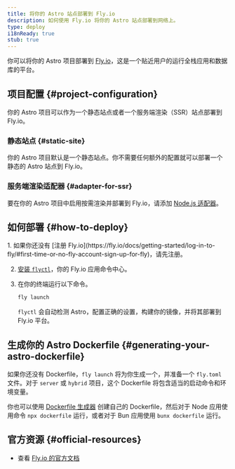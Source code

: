 ```yaml
---
title: 将你的 Astro 站点部署到 Fly.io
description: 如何使用 Fly.io 将你的 Astro 站点部署到网络上。
type: deploy
i18nReady: true
stub: true
---
```


你可以将你的 Astro 项目部署到 [Fly.io](https://fly.io/)，这是一个贴近用户的运行全栈应用和数据库的平台。

## 项目配置 \{#project-configuration\}

你的 Astro 项目可以作为一个静态站点或者一个服务端渲染（SSR）站点部署到 Fly.io。

### 静态站点 \{#static-site\}

你的 Astro 项目默认是一个静态站点。你不需要任何额外的配置就可以部署一个静态的 Astro 站点到 Fly.io。

### 服务端渲染适配器 \{#adapter-for-ssr\}

要在你的 Astro 项目中启用按需渲染并部署到 Fly.io，请添加 [Node.js 适配器](/zh-cn/guides/integrations-guide/node/)。

## 如何部署 \{#how-to-deploy\}

<Steps>
1. 如果你还没有 [注册 Fly.io](https://fly.io/docs/getting-started/log-in-to-fly/#first-time-or-no-fly-account-sign-up-for-fly)，请先注册。

2. [安装 `flyctl`](https://fly.io/docs/hands-on/install-flyctl/)，你的 Fly.io 应用命令中心。

3. 在你的终端运行以下命令。

    ```bash
    fly launch
    ```

	`flyctl` 会自动检测 Astro，配置正确的设置，构建你的镜像，并将其部署到 Fly.io 平台。
</Steps>

## 生成你的 Astro Dockerfile \{#generating-your-astro-dockerfile\}

如果你还没有 Dockerfile，`fly launch` 将为你生成一个，并准备一个 `fly.toml` 文件。对于 `server` 或 `hybrid` 项目，这个 Dockerfile 将包含适当的启动命令和环境变量。

你也可以使用 [Dockerfile 生成器](https://www.npmjs.com/package/@flydotio/dockerfile) 创建自己的 Dockerfile，然后对于 Node 应用使用命令 `npx dockerfile` 运行，或者对于 Bun 应用使用 `bunx dockerfile` 运行。

## 官方资源 \{#official-resources\}

- 查看 [Fly.io 的官方文档](https://fly.io/docs/js/frameworks/astro/)
